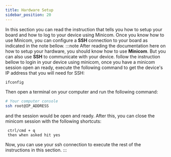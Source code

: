 ```yaml
---
title: Hardware Setup
sidebar_position: 20
---
```


In this section you can read the instruction that tells you how to setup your board and how to log to your device using Minicom.
Once you know how to use Minicom, you can configure a **SSH** connection
to your board as indicated in the note bellow.
:::note
After reading the documentation here on how to setup your hardware, you
should know how to use **Minicom**. But you can also use **SSH** to communicate with your device.
follow the instruction bellow to login in your device using minicom, once you have a minicom session open an ready, execute the following command to get
the device's IP address that you will need for SSH:

```bash
ifconfig

```

Then open a terminal on your computer and run the following command:

```bash
# Your computer console
ssh root@IP_ADDRESS

```

and the session would be open and ready. After this, you can close the minicom session with the following shortcuts:

```text
 ctrl/cmd + q
 then when asked hit yes
```

Now, you can use your ssh connection to execute the rest of the instructions in this section.
:::
